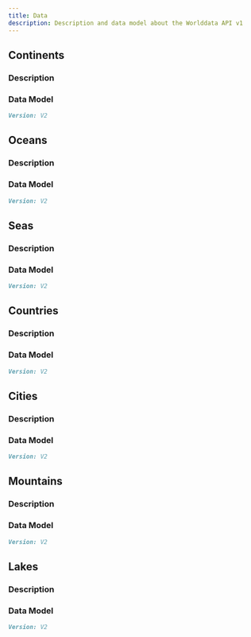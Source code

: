 ```yaml
---
title: Data
description: Description and data model about the Worlddata API v1
---
```


## Continents

### Description

### Data Model

```md
Version: V2
```

## Oceans

### Description

### Data Model

```md
Version: V2
```

## Seas

### Description

### Data Model

```md
Version: V2
```

## Countries

### Description

### Data Model

```md
Version: V2
```

## Cities

### Description

### Data Model

```md
Version: V2
```

## Mountains

### Description

### Data Model

```md
Version: V2
```

## Lakes

### Description

### Data Model

```md
Version: V2
```
